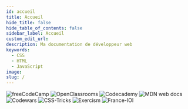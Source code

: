 ```yaml
---
id: accueil
title: Accueil
hide_title: false
hide_table_of_contents: false
sidebar_label: Accueil
custom_edit_url:
description: Ma documentation de développeur web
keywords:
  - CSS
  - HTML
  - JavaScript
image:
slug: /
---
```




<div class="accueil-container-fluid">
  <div class="accueil-row">
    <div class="accueil-col" style={{ display: 'flex', flexDirection: 'row', flexWrap: 'wrap', justifyContent: 'space-around', alignItems: 'center', alignContent: 'space-around', height: '250px' }}>
      <img src="/img/docs/freeCodeCamp/assets/fcc_primary_large_24X210.png" alt="freeCodeCamp" style={{ width: '250px', height:'min-content', backgroundColor: 'black' }} />
      <img src="/img/docs/OpenClassrooms/assets/OpenClassrooms.png" alt="OpenClassrooms" style={{ width: '250px', height:'min-content' }}/>
      <img alt="Codecademy" src="Codecademy/assets/Codecademy.png" style={{ width: '250px', height:'min-content' }}/>
      <img alt="MDN web docs" src="MDN-web-docs/assets/MDNWebDoc.png" style={{ width: '250px', height:'min-content' }}/>
      <img alt="Codewars" src="Codewars/assets/codewars.png" style={{ width: '250px', height:'min-content', backgroundColor: 'white' }}/>
      <img alt="CSS-Tricks" src="CSS-Tricks/assets/css-tricks.png" style={{ width: '250px', height:'min-content' }}/>
      <img alt="Exercism" src="Exercism/assets/Exercism.png" style={{ width: '250px', height:'min-content', backgroundColor: '#22333b' }}/>
      <img alt="France-IOI" src="France-IOI/assets/france-ioi.png" style={{ width: '100px', height:'min-content', backgroundColor: 'white' }}/>
    </div>
  </div>
</div>

<!--
# Hello, *world*!

Below is an example of JSX embedded in Markdown. <br /> **Try and change
the background color!**

<div style={{ padding: '20px', backgroundColor: 'tomato' }}>
  <h3>This is JSX</h3>
</div>

<img alt="Docusaurus with Keytar" src={useBaseUrl('./static/img/undraw_docusaurus_tree.svg')} />


<DocusaurusLogoWithKeytar title="Docusaurus Logo" className="logo"/>
-->

